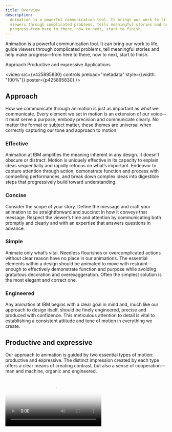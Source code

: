 ```yaml
---
title: Overview
description:
  Animation is a powerful communication tool. It brings our work to life, guides
  viewers through complicated problems, tells meaningful stories and helps make
  progress—from here to there, now to next, start to finish.
---
```



<PageDescription>

Animation is a powerful communication tool. It can bring our work to life, guide
viewers through complicated problems, tell meaningful stories and help make
progress—from here to there, now to next, start to finish.

</PageDescription>

<AnchorLinks>
  <AnchorLink>Approach</AnchorLink>
  <AnchorLink>Productive and expressive</AnchorLink>
  <AnchorLink>Applications</AnchorLink>
</AnchorLinks>

<video src={v425895830} controls preload="metadata" style={{width: "100%"}} poster={p425895830} />

## Approach

How we communicate through animation is just as important as _what_ we
communicate. Every element we set in motion is an extension of our voice—it must
serve a purpose, embody precision and communicate clearly. No matter the format
or subject matter, these themes are universal when correctly capturing our tone
and approach to motion.

<!-- Container div for margin-top spacing -->

<div>
<Row class="narrativeTable">

<Column colLg={4} noGutter>

### Effective

</Column>

<Column colLg={8} noGutter>

Animation at IBM amplifies the meaning inherent in any design. It doesn’t
obscure or distract. Motion is uniquely effective in its capacity to explain
ideas sequentially and rapidly refocus on what’s important. Endeavor to capture
attention through action, demonstrate function and process with compelling
performances, and break down complex ideas into digestible steps that
progressively build toward understanding.

</Column>

</Row>

<Row class="narrativeTable">

<Column colLg={4} noGutter>

### Concise

</Column>

<Column colLg={8} noGutter>

Consider the scope of your story. Define the message and craft your animation to
be straightforward and succinct in how it conveys that message. Respect the
viewer’s time and attention by communicating both promptly and clearly and with
an expertise that answers questions in advance.

</Column>

</Row>

<Row class="narrativeTable">

<Column colLg={4} noGutter>

### Simple

</Column>

<Column colLg={8} noGutter>

Animate only what’s vital. Needless flourishes or overcomplicated actions
without clear reason have no place in our animations. The essential elements
within a design should be animated to move with restraint—enough to effectively
demonstrate function and purpose while avoiding gratuitous decoration and
overexaggeration. Often the simplest solution is the most elegant and correct
one.

</Column>

</Row>

<Row class="narrativeTable">

<Column colLg={4} noGutter>

### Engineered

</Column>

<Column colLg={8} noGutter>

Any animation at IBM begins with a clear goal in mind and, much like our
approach to design itself, should be finely engineered, precise and produced
with confidence. This meticulous attention to detail is vital to establishing a
consistent attitude and tone of motion in everything we create.

</Column>

</Row>
</div>

## Productive and expressive

Our approach to animation is guided by two essential types of motion: productive
and expressive. The distinct impression created by each type offers a clear
means of creating contrast, but also a sense of cooperation—man and machine,
organic and engineered.

<Video poster={poster} src="/videos/animation/animation-overview-pe.mp4" />

### Types

Productive and expressive motion each evoke a particular tone that’s
identifiably IBM:

– &nbsp;&nbsp;_Productive_ motion leans toward efficiency and
responsiveness.<br/> – &nbsp;&nbsp;_Expressive_ motion is enthusiastic and
vibrant.

While there are countless ways to interpret and depict either type, they also
serve as the foundation of an animation vocabulary, a shorthand to describe how
an object should move, the feeling it should evoke.

While there’s no specific formula for creating motion, it’s the rationale behind
choosing to apply each type that’s important. Each type on its own is useful,
but they’re greater together.

### Harmony

Our animation is at its best when the conversation between productive and
expressive motion is clearly apparent. Each type has an important role to play
in a piece, and the energy between the two provide a compelling contrast,
bringing a nuanced personality to each element in motion.

Beyond how each individual element is influenced by either type—or the interplay
between them—every piece of animation can similarly benefit by being weighted
toward either productive or expressive motion as a whole.

### Tone

Using either productive or expressive motion alone will inherently create
different impressions. For example, productive elements may appear professional,
confident, smart and efficient, while expressive elements may evoke more
personality and emotion.

Thinking in expressive and productive terms opens a broad range of tone. Our
motion toolbox can evoke everything from cheerful and lighthearted to forthright
and reserved while steering clear of the silly or overly dramatic.

## Applications

Animation can help recognize moments throughout the user interface experience.
For example, you might use productive motion to confirm completion of tasks, or
expressive motion to mark the beginning of a process. Animation can help guide
users through complex experiences, or highlight progress through a process.

### Illustration

<Row>

<Column colMd={6} colLg={8}>

![Watson illustration](./images/overview/animation-illustration.png)

</Column>

</Row>

<Row className="resource-card-group">
<Column colMd={4} colLg={4} noGutterSm>
    <ResourceCard
      subTitle="Line style"
      href="https://www.ibm.com/design/language/illustration/line-style/usage#animation"
      actionIcon="arrowRight"
      >

![Bee Icon](../../images/resource-cards/bee.png)

</ResourceCard>
</Column>
<Column colMd={4} colLg={4} noGutterSm>
    <ResourceCard
      subTitle="Flat style"
      actionIcon="arrowRight"
      href="https://www.ibm.com/design/language/illustration/flat-style/usage#animation"
      >

![Bee Icon](../../images/resource-cards/bee.png)

  </ResourceCard>
</Column>
<Column colMd={4} colLg={4} noGutterSm>
    <ResourceCard
      subTitle="Isometric style"
      actionIcon="arrowRight"
      href="https://www.ibm.com/design/language/illustration/isometric-style/usage#animation"
      >

![Bee Icon](../../images/resource-cards/bee.png)

  </ResourceCard>
</Column>
</Row>

### User interface

Our point of view can be applied to any narrative in every style; from simple to
complex, ambient loop to feature brand film.

<Row className="gallery-row-padding">

<Column colMd={6} colLg={8}>

![Watson user interface](./images/overview/animation-watson-demo.png)

</Column>

</Row>

<Row className="resource-card-group">
<Column colMd={4} colLg={4} noGutterSm>
  <ResourceCard
    subTitle="Motion in UI"
    href="https://www.carbondesignsystem.com/elements/motion/overview"
    >

![carbon Icon](../../images/resource-cards/carbon.png)

</ResourceCard>
</Column>
</Row>
